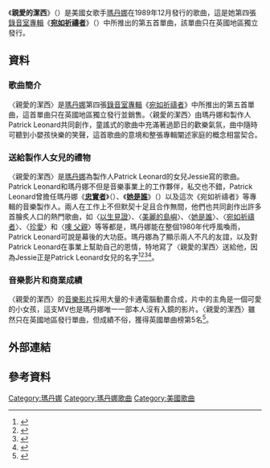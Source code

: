 
{{noteTA
|2=zh-cn:Madonna; zh-hk:麥當娜; zh-tw:瑪丹娜;
|G1=Show
}}
{{Infobox single
| Name           = 親愛的潔西<br />Dear Jessie
| Cover          = 
| Border         = yes
| Alt            =
| Artist         = [[瑪丹娜|瑪丹娜]]
| from Album     = [[Like_a_Prayer|宛如祈禱者]]
| B-side         = "Till Death Do Us Part"
| Released       = 1989年12月10日
| Format         = {{flatlist|
*[[CD|CD]]
*[[Gramophone_record|7"]]
* [[Gramophone_record|12"]]}}
| Recorded       = 1988 Johnny Yuma Studios <small>([[Burbank,_California|Burbank, California]])</small>
| Genre          = [[流行音樂|流行音樂]]
| Length         = 4:20
| Label          = {{flat list|
* [[Sire唱片公司|Sire唱片公司]]
* [[華納兄弟唱片公司|華納兄弟唱片公司]]}}
| Writer         = {{flat list|
* [[瑪丹娜|瑪丹娜]]
* [[Patrick_Leonard|Patrick Leonard]]}}
| Producer       = {{flat list|
* 瑪丹娜
* Patrick Leonard}}
| Last single    = "[[噢_父親|Oh Father]]" <br /> (1989)
| This single    = "'''Dear Jessie'''" <br /> (1989)
| Next single    = "[[Keep_It_Together_(麥當娜歌曲)|Keep It Together]]" <br /> (1990)
}}
《'''親愛的潔西'''》（{{lang-en|'''Dear Jessie'''}}）是美國女歌手[[瑪丹娜|瑪丹娜]]在1989年12月發行的歌曲，這是她第四張[[錄音室專輯|錄音室專輯]]《'''[[Like_a_Prayer|宛如祈禱者]]'''》（{{lang-en|'''Like a Prayer'''}}）中所推出的第五首單曲，該單曲只在英國地區獨立發行。

==資料==
===歌曲簡介===
〈親愛的潔西〉是[[瑪丹娜|瑪丹娜]]第四張[[錄音室專輯|錄音室專輯]]《[[Like_a_Prayer|宛如祈禱者]]》中所推出的第五首單曲，這首單曲只在英國地區獨立發行並銷售。〈親愛的潔西〉由瑪丹娜和製作人Patrick Leonard共同創作，童謠式的歌曲中充滿著過節日的歡樂氣氛，曲中隨時可聽到小嬰孩快樂的笑聲，這首歌曲的意境和整張專輯闡述家庭的概念相當契合。

===送給製作人女兒的禮物===
〈親愛的潔西〉是[[瑪丹娜|瑪丹娜]]為製作人Patrick Leonard的女兒Jessie寫的歌曲。Patrick Leonard和瑪丹娜不但是音樂事業上的工作夥伴，私交也不錯，Patrick Leonard曾擔任瑪丹娜《'''[[True_Blue|忠實者]]'''》（{{lang-en|'''True Blue'''}}）、《'''[[Who's_That_Girl_(原聲帶)|她是誰]]'''》（{{lang-en|'''Who's That Girl'''}}）以及這次《宛如祈禱者》等專輯的音樂製作人。兩人在工作上不但默契十足且合作無間，他們也共同創作出許多首膾炙人口的熱門歌曲，如〈[[Live_to_Tell|以生見證]]〉、〈[[La_Isla_Bonita|美麗的島嶼]]〉、〈[[Who's_That_Girl_(麥當娜歌曲)|她是誰]]〉、〈[[Like_a_Prayer_(歌曲)|宛如祈禱者]]〉、〈[[Cherish_(麥當娜歌曲)|珍愛]]〉和〈[[噢_父親|噢 父親]]〉等等都是，瑪丹娜能在整個1980年代呼風喚雨，Patrick Leonard可說是幕後的大功臣。瑪丹娜為了顯示兩人不凡的友誼，以及對Patrick Leonard在事業上幫助自己的恩情，特地寫了〈親愛的潔西〉送給他，因為Jessie正是Patrick Leonard女兒的名字<ref>{{Cite web |url=http://www.billboard.com/articles/review/5944624/madonna-s-like-a-prayer-at-25-classic-track-by-track-review |title=美國告示牌2014-03-20音樂報導 |accessdate=2016-01-22 |archive-date=2016-01-17 |archive-url=https://web.archive.org/web/20160117031730/http://www.billboard.com/articles/review/5944624/madonna-s-like-a-prayer-at-25-classic-track-by-track-review |dead-url=no }}</ref><ref>{{Cite web |url=http://www.billboard.com/articles/columns/pop-shop/5944767/madonna-producer-patrick-leonard-talks-like-a-prayer-at-25 |title=美國告示牌2014-03-21音樂報導 |accessdate=2016-01-22 |archive-date=2016-10-07 |archive-url=https://web.archive.org/web/20161007070541/http://www.billboard.com/articles/columns/pop-shop/5944767/madonna-producer-patrick-leonard-talks-like-a-prayer-at-25 |dead-url=no }}</ref><ref>{{Cite web |url=http://www.rollingstone.com/music/albumreviews/like-a-prayer-19890406 |title=美國滾石雜誌1989-04-06音樂報導 |accessdate=2016-01-22 |archive-date=2018-04-09 |archive-url=https://web.archive.org/web/20180409215124/https://www.rollingstone.com/music/albumreviews/like-a-prayer-19890406 |dead-url=no }}</ref><ref>{{Cite web |url=http://www.rollingstone.com/music/albumreviews/like-a-prayer-20040819 |title=美國滾石雜誌2004-08-19音樂報導 |accessdate=2016-01-22 |archive-date=2013-06-04 |archive-url=https://www.webcitation.org/6H8TiHkg5?url=http://www.rollingstone.com/music/albumreviews/like-a-prayer-20040819 |dead-url=no }}</ref>。

===音樂影片和商業成績===
〈親愛的潔西〉的[[音樂影片|音樂影片]]採用大量的卡通電腦動畫合成，片中的主角是一個可愛的小女孩，這支MV也是瑪丹娜唯一一部本人沒有入鏡的影片。〈親愛的潔西〉雖然只在英國地區發行單曲，但成績不俗，獲得英國單曲榜第5名<ref>{{Cite web |url=http://www.officialcharts.com/artist/_/madonna/ |title=英國官方排行榜瑪丹娜資料庫 |accessdate=2016-01-22 |archive-date=2015-01-19 |archive-url=https://web.archive.org/web/20150119173628/http://www.officialcharts.com/artist/_/madonna |dead-url=no }}</ref>。

== 外部連結 ==
{{瑪丹娜}}
{{瑪丹娜歌曲}}
== 參考資料 ==
{{DEFAULTSORT:Dear Jessie}}
{{reflist}}

[[Category:瑪丹娜|Category:瑪丹娜]]
[[Category:瑪丹娜歌曲|Category:瑪丹娜歌曲]]
[[Category:美國歌曲|Category:美國歌曲]]